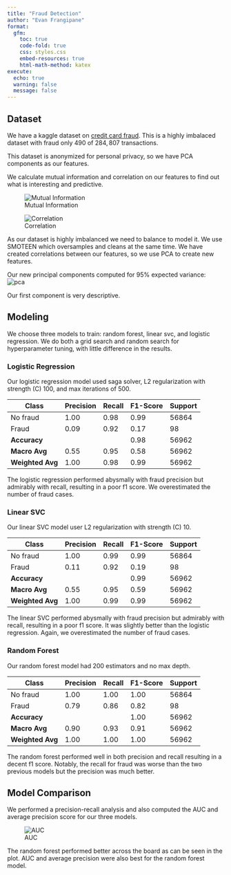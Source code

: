 ```yaml
---
title: "Fraud Detection"
author: "Evan Frangipane"
format:
  gfm:
    toc: true
    code-fold: true
    css: styles.css
    embed-resources: true
    html-math-method: katex
execute:
  echo: true
  warning: false
  message: false
---
```


## Dataset

We have a kaggle dataset on [credit card fraud](https://www.kaggle.com/datasets/mlg-ulb/creditcardfraud).
This is a highly imbalaced dataset with fraud only $490$ of $284,807$ transactions.

This dataset is anonymized for personal privacy, so we have PCA components as our features.

We calculate mutual information and correlation on our features to find out what is interesting and predictive.

![Mutual Information](images/mutual_info_before.jpg)


![Correlation](images/corr_before.jpg)

As our dataset is highly imbalanced we need to balance to model it.
We use SMOTEEN which oversamples and cleans at the same time.
We have created correlations between our features, so we use PCA to create new features.

Our new principal components computed for 95% expected variance:
![pca](images/exp_var.jpg)

Our first component is very descriptive.

## Modeling

We choose three models to train: random forest, linear svc, and logistic regression.
We do both a grid search and random search for hyperparameter tuning, with little difference in the results.

### Logistic Regression

Our logistic regression model used saga solver, L2 regularization with strength (C) 100, and max iterations of 500.
 
| Class | Precision | Recall | F1-Score | Support |
|-------|-----------|--------|----------|---------|
| No fraud     | 1.00      | 0.98   | 0.99     | 56864   |
| Fraud     | 0.09      | 0.92   | 0.17     | 98      |
| **Accuracy** |       |        | 0.98     | 56962   |
| **Macro Avg** | 0.55  | 0.95   | 0.58     | 56962   |
| **Weighted Avg** | 1.00  | 0.98   | 0.99     | 56962   |


The logistic regression performed abysmally with fraud precision but admirably with recall, resulting in a poor f1 score.
We overestimated the number of fraud cases.

### Linear SVC

Our linear SVC model user L2 regularization with strength (C) 10.

| Class          | Precision | Recall | F1-Score | Support |
|----------------|-----------|--------|----------|---------|
| No fraud              | 1.00      | 0.99   | 0.99     | 56864   |
| Fraud              | 0.11      | 0.92   | 0.19     | 98      |
| **Accuracy**   |           |        | 0.99     | 56962   |
| **Macro Avg**  | 0.55      | 0.95   | 0.59     | 56962   |
| **Weighted Avg** | 1.00    | 0.99   | 0.99     | 56962   |


The linear SVC performed abysmally with fraud precision but admirably with recall, resulting in a poor f1 score.
It was slightly better than the logistic regression.
Again, we overestimated the number of fraud cases.

### Random Forest

Our random forest model had 200 estimators and no max depth.

| Class          | Precision | Recall | F1-Score | Support |
|----------------|-----------|--------|----------|---------|
| No fraud              | 1.00      | 1.00   | 1.00     | 56864   |
| Fraud              | 0.79      | 0.86   | 0.82     | 98      |
| **Accuracy**   |           |        | 1.00     | 56962   |
| **Macro Avg**  | 0.90      | 0.93   | 0.91     | 56962   |
| **Weighted Avg** | 1.00    | 1.00   | 1.00     | 56962   |



The random forest performed well in both precision and recall resulting in a decent f1 score.
Notably, the recall for fraud was worse than the two previous models but the precision was much better.

## Model Comparison

We performed a precision-recall analysis and also computed the AUC and average precision score for our three models.

![AUC](images/auc.png)

The random forest performed better across the board as can be seen in the plot.
AUC and average precision were also best for the random forest model.

